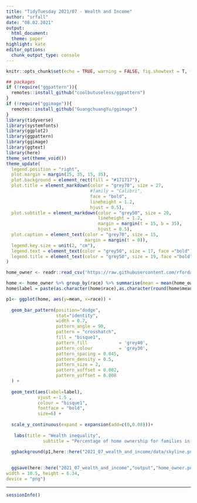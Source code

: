 ```yaml
---
title: "TidyTuesday 2021/07 - Wealth and Income"
author: "srfall"
date: "08.02.2021"
output:
  html_document:
  theme: paper
highlight: kate
editor_options:
  chunk_output_type: console
---
```

  
```r
knitr::opts_chunk$set(echo = TRUE, warning = FALSE, fig.showtext = T, fig.retina = 1)
```

```r
## packages
if (!require("ggpattern")){
  remotes::install_github("coolbutuseless/ggpattern")
}
if (!require("ggimage")){
  remotes::install_github("GuangchuangYu/ggimage")
}
library(tidyverse)
library(systemfonts)
library(ggplot2)
library(ggpattern)
library(ggimage)
library(ggtext)
library(here)
theme_set(theme_void())
theme_update(
  legend.position = "right",
  plot.margin = margin(25, 35, 15, 35),
  plot.background = element_rect(fill = "#171717"),
  plot.title = element_markdown(color = "grey70", size = 27, 
                                #family = "Calibri", 
                                face = "bold",
                                lineheight = 1.2,
                                hjust = 0.5),
  plot.subtitle = element_markdown(color = "grey50", size = 20,
                                   lineheight = 1.2, 
                                   margin = margin(t = 15, b = 35),
                                   hjust = 0.5),
  plot.caption = element_text(color = "grey70", size = 15,
                              margin = margin(t = 0)),
  legend.key.size = unit(2, "cm"),
  legend.text = element_text(color = "grey50", size = 17, face ="bold"),
  legend.title = element_text(color = "grey50", size = 19, face ="bold")
)
```

```r
home_owner <- readr::read_csv('https://raw.githubusercontent.com/rfordatascience/tidytuesday/master/data/2021/2021-02-09/home_owner.csv')
```

```r
home <- home_owner %>% group_by(race) %>% summarise(mean = mean(home_owner_pct))
home$label = paste(as.character(home$race),as.character(round(home$mean,2)),c("%","%","%"))
```


```r
p1<- ggplot(home, aes(y=mean, x=race)) + 
  
  geom_bar_pattern(position="dodge",
                   stat="identity",
                   width = 0.7,
                   pattern_angle = 90,
                   pattern = "crosshatch",
                   fill = "bisque1",
                   pattern_fill            = 'grey40',
                   pattern_colour          = 'grey30',
                   pattern_spacing = 0.045,
                   pattern_density = 0.5,
                   pattern_size = 2,
                   pattern_xoffset = 0.002,
                   pattern_yoffset = 0.008
  ) +
  
  geom_text(aes(label=label),
            vjust =-1.5 ,
            colour = "bisque1",
            fontface = "bold",
            size=6) +
  
  scale_y_continuous(expand = expansion(add=c(0,0.08)))+
  
   labs(title = "Wealth inequality",
              subtitle = "Percentage of home ownership for families in the US by ethnicity 1976-2016")

  ggbackground(p1,here::here("2021_07_wealth_and_income/data/skyline.png"))
  
  
  ggsave(here::here("2021_07_wealth_and_income","output","home_owner.png"),
width = 10.5, height = 6.34, 
device = "png")

```


***
  
```r
sessionInfo()
```
